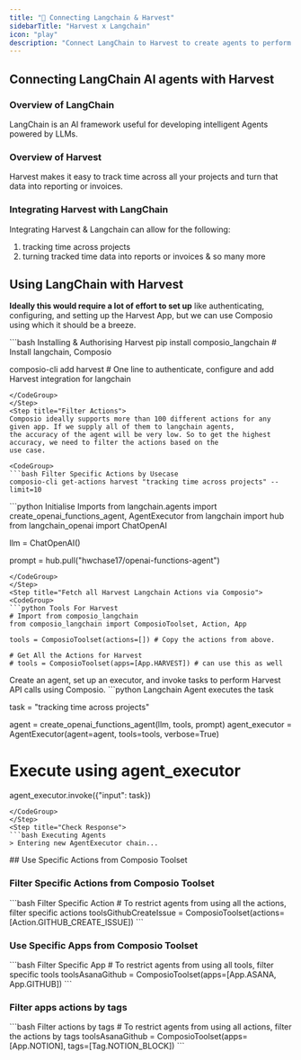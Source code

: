 ```yaml
---
title: "🚀 Connecting Langchain & Harvest"
sidebarTitle: "Harvest x Langchain"
icon: "play"
description: "Connect LangChain to Harvest to create agents to perform tasks using natural language"
---
```


## Connecting LangChain AI agents with Harvest

### Overview of LangChain

LangChain is an AI framework useful for developing intelligent Agents powered by LLMs.

### Overview of Harvest

Harvest makes it easy to track time across all your projects and turn that data into reporting or invoices.

### Integrating Harvest with LangChain

Integrating Harvest & Langchain can allow for the following:

1. tracking time across projects
2. turning tracked time data into reports or invoices
& so many more

## Using LangChain with Harvest

<Steps>
<Step title="Setting Up the Environment">

**Ideally this would require a lot of effort to set up** like authenticating, configuring, and setting up the Harvest App, but we can use Composio using which it should be a breeze.

<CodeGroup>
```bash Installing & Authorising Harvest
pip install composio_langchain # Install langchain, Composio 

composio-cli add harvest # One line to authenticate, configure and add Harvest integration for langchain
```
</CodeGroup>
</Step>
<Step title="Filter Actions">
Composio ideally supports more than 100 different actions for any given app. If we supply all of them to langchain agents, 
the accuracy of the agent will be very low. So to get the highest accuracy, we need to filter the actions based on the 
use case.

<CodeGroup>
```bash Filter Specific Actions by Usecase
composio-cli get-actions harvest "tracking time across projects" --limit=10
```
</CodeGroup>

</Step>
<Step title="Import Base Packages">

<CodeGroup>
```python Initialise Imports
from langchain.agents import create_openai_functions_agent, AgentExecutor
from langchain import hub
from langchain_openai import ChatOpenAI


llm = ChatOpenAI()

prompt = hub.pull("hwchase17/openai-functions-agent")
```
</CodeGroup>
</Step>
<Step title="Fetch all Harvest Langchain Actions via Composio">
<CodeGroup>
```python Tools For Harvest
# Import from composio_langchain
from composio_langchain import ComposioToolset, Action, App

tools = ComposioToolset(actions=[]) # Copy the actions from above. 

# Get All the Actions for Harvest
# tools = ComposioToolset(apps=[App.HARVEST]) # can use this as well
```
</CodeGroup>
</Step>
<Step title="Execute the Agent">
Create an agent, set up an executor, and invoke tasks to perform Harvest API calls using Composio. 
<CodeGroup>
```python Langchain Agent executes the task

task = "tracking time across projects"

agent = create_openai_functions_agent(llm, tools, prompt)
agent_executor = AgentExecutor(agent=agent, tools=tools, verbose=True)

# Execute using agent_executor
agent_executor.invoke({"input": task})
```
</CodeGroup>
</Step>
<Step title="Check Response">
```bash Executing Agents
> Entering new AgentExecutor chain...
```
</Step>
</Steps>
## Use Specific Actions from Composio Toolset

### Filter Specific Actions from Composio Toolset

<CodeGroup>
```bash Filter Specific Action
# To restrict agents from using all the actions, filter specific actions
toolsGithubCreateIssue = ComposioToolset(actions=[Action.GITHUB_CREATE_ISSUE])
```
</CodeGroup>

### Use Specific Apps from Composio Toolset
<CodeGroup>
```bash Filter Specific App
# To restrict agents from using all tools, filter specific tools
toolsAsanaGithub = ComposioToolset(apps=[App.ASANA, App.GITHUB])
```
</CodeGroup>

### Filter apps actions by tags 
<CodeGroup>
```bash Filter actions by tags
# To restrict agents from using all actions, filter the actions by tags
toolsAsanaGithub = ComposioToolset(apps=[App.NOTION], tags=[Tag.NOTION_BLOCK])
```
</CodeGroup>

